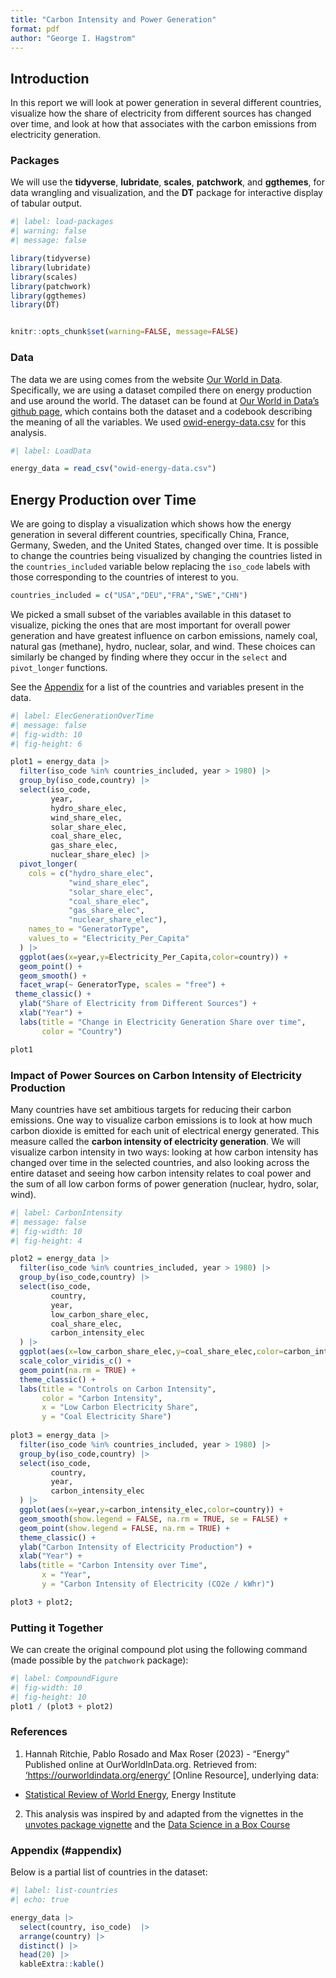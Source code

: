 ```yaml
---
title: "Carbon Intensity and Power Generation"
format: pdf
author: "George I. Hagstrom"
---
```


## Introduction

In this report we will look at power generation in several different countries, visualize
how the share of electricity from different sources has changed over time, and look at how
that associates with the carbon emissions from electricity generation.

### Packages

We will use the **tidyverse**, **lubridate**, **scales**, **patchwork**, and **ggthemes**,  for data wrangling and visualization, and the **DT** package for interactive display of tabular output.

```r
#| label: load-packages
#| warning: false
#| message: false

library(tidyverse)
library(lubridate)
library(scales)
library(patchwork)
library(ggthemes)
library(DT)


knitr::opts_chunk$set(warning=FALSE, message=FALSE)

```


### Data

The data we are using comes from the website [Our World in Data](https://ourworldindata.org/).
Specifically, we are using a dataset compiled there on energy production and use around the world. The dataset can be found at [Our World in Data's github page](https://github.com/owid/energy-data?tab=readme-ov-file), which contains both the dataset
and a codebook describing the meaning of all the variables. We used [owid-energy-data.csv](https://github.com/owid/energy-data/blob/master/owid-energy-data.csv) for 
this analysis.

```r
#| label: LoadData

energy_data = read_csv("owid-energy-data.csv")

```

## Energy Production over Time

We are going to display a visualization which shows how the energy generation in several
different countries, specifically China, France, Germany, Sweden, and the United States,
changed over time. It is possible to change the countries being visualized by changing the
countries listed in the `countries_included` variable below
replacing the `iso_code` labels with those corresponding to the countries of interest to you. 

```r
countries_included = c("USA","DEU","FRA","SWE","CHN")
```

We picked a small subset of the variables available in this dataset to visualize, picking the
ones that are most important for overall power generation and have greatest influence on 
carbon emissions, namely coal, natural gas (methane), hydro, nuclear, solar, and wind. These
choices can similarly be changed by finding where they occur in the `select` and `pivot_longer`
functions. 

See the [Appendix](#appendix) for a list of the countries and variables present in the
data.

```r
#| label: ElecGenerationOverTime
#| message: false
#| fig-width: 10
#| fig-height: 6

plot1 = energy_data |> 
  filter(iso_code %in% countries_included, year > 1980) |> 
  group_by(iso_code,country) |> 
  select(iso_code,
         year,
         hydro_share_elec,
         wind_share_elec,
         solar_share_elec,
         coal_share_elec,
         gas_share_elec,
         nuclear_share_elec) |>
  pivot_longer(
    cols = c("hydro_share_elec",
             "wind_share_elec",
             "solar_share_elec",
             "coal_share_elec",
             "gas_share_elec",
             "nuclear_share_elec"),
    names_to = "GeneratorType",
    values_to = "Electricity_Per_Capita"
  ) |> 
  ggplot(aes(x=year,y=Electricity_Per_Capita,color=country)) +
  geom_point() +
  geom_smooth() +
  facet_wrap(~ GeneratorType, scales = "free") +
 theme_classic() +
  ylab("Share of Electricity from Different Sources") +
  xlab("Year") +
  labs(title = "Change in Electricity Generation Share over time",
       color = "Country")

plot1 
```

### Impact of Power Sources on Carbon Intensity of Electricity Production

Many countries have set ambitious targets for reducing their carbon emissions. One way to
visualize carbon emissions is to look at how much carbon dioxide is emitted for each unit
of electrical energy generated. This measure called the **carbon intensity of electricity 
generation**. We will visualize carbon intensity in two ways: looking at how carbon intensity
has changed over time in the selected countries, and also looking across the entire dataset
and seeing how carbon intensity relates to coal power and the sum of all low carbon forms
of power generation (nuclear, hydro, solar, wind). 

```r
#| label: CarbonIntensity
#| message: false
#| fig-width: 10
#| fig-height: 4

plot2 = energy_data |> 
  filter(iso_code %in% countries_included, year > 1980) |> 
  group_by(iso_code,country) |> 
  select(iso_code,
         country,
         year,
         low_carbon_share_elec,
         coal_share_elec,
         carbon_intensity_elec
  ) |>
  ggplot(aes(x=low_carbon_share_elec,y=coal_share_elec,color=carbon_intensity_elec,shape=country)) +
  scale_color_viridis_c() +
  geom_point(na.rm = TRUE) +
  theme_classic() +
  labs(title = "Controls on Carbon Intensity",
       color = "Carbon Intensity",
       x = "Low Carbon Electricity Share",
       y = "Coal Electricity Share")
  
plot3 = energy_data |> 
  filter(iso_code %in% countries_included, year > 1980) |> 
  group_by(iso_code,country) |> 
  select(iso_code,
         country,
         year,
         carbon_intensity_elec
  ) |>
  ggplot(aes(x=year,y=carbon_intensity_elec,color=country)) +
  geom_smooth(show.legend = FALSE, na.rm = TRUE, se = FALSE) +
  geom_point(show.legend = FALSE, na.rm = TRUE) +
  theme_classic() +
  ylab("Carbon Intensity of Electricity Production") +
  xlab("Year") +
  labs(title = "Carbon Intensity over Time",
       x = "Year",
       y = "Carbon Intensity of Electricity (CO2e / kWhr)")

plot3 + plot2;
```

### Putting it Together

We can create the original compound plot using the following command (made possible by the
`patchwork` package):

```r
#| label: CompoundFigure
#| fig-width: 10
#| fig-height: 10
plot1 / (plot3 + plot2)


```


### References

1. Hannah Ritchie, Pablo Rosado and Max Roser (2023) - “Energy” Published online at OurWorldInData.org. Retrieved from:
['https://ourworldindata.org/energy'](https://ourworldindata.org/energy) [Online Resource], 
underlying data:
- [Statistical Review of World Energy](https://www.energyinst.org/statistical-review), Energy Institute
2. This analysis was inspired by and adapted from the vignettes in the [unvotes package vignette](https://cran.r-project.org/web/packages/unvotes/vignettes/unvotes.html) and
the [Data Science in a Box Course](https://github.com/tidyverse/datascience-box/blob/main/course-materials/application-exercises/ae-01a-un-votes/unvotes.qmd)



### Appendix (#appendix)

Below is a partial list of countries in the dataset:

```r
#| label: list-countries
#| echo: true

energy_data |>  
  select(country, iso_code)  |> 
  arrange(country) |> 
  distinct() |> 
  head(20) |> 
  kableExtra::kable()
```